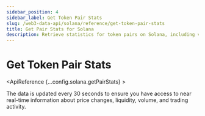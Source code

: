 ```yaml
---
sidebar_position: 4
sidebar_label: Get Token Pair Stats
slug: /web3-data-api/solana/reference/get-token-pair-stats
title: Get Pair Stats for Solana
description: Retrieve statistics for token pairs on Solana, including volume and liquidity data.
---
```




# Get Token Pair Stats <MainnetBadge />

<ApiReference {...config.solana.getPairStats} >
<EthereumApiBanner
  customTitle="Looking for token pair stats on EVM?"
  customText="Access token pair stats on EVM using our API."
  customButtonText="Explore EVM API"
  customButtonLink="/web3-data-api/evm/reference/get-token-pair-stats"
/>

<Admonition type="info" title="Note">

<p>
The data is updated every 30 seconds to ensure you have access to near real-time information about price changes, liquidity, volume, and trading activity.

</p>
</Admonition>
</ApiReference>
